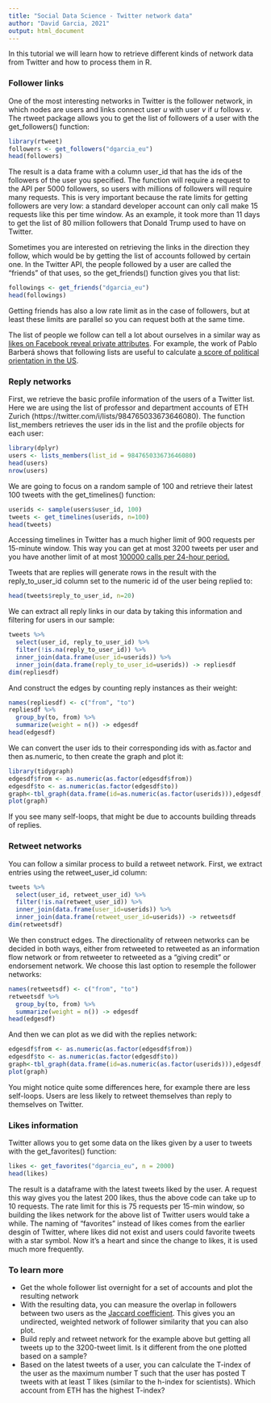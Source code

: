 ```yaml
---
title: "Social Data Science - Twitter network data"
author: "David Garcia, 2021"
output: html_document
---
```


In this tutorial we will learn how to retrieve different kinds of network data from Twitter and how to process them in R.

### Follower links

One of the most interesting networks in Twitter is the follower network, in which nodes are users and links connect user $u$ with user $v$ if $u$ follows $v$. The rtweet package allows you to get the list of followers of a user with the get_followers() function:
```r
library(rtweet)
followers <- get_followers("dgarcia_eu")
head(followers)
```

The result is a data frame with a column user_id that has the ids of the followers of the user you specified. The function will require a request to the API per 5000 followers, so users with millions of followers will require many requests. This is very important because the rate limits for getting followers are very low: a standard developer account can only call make 15 requests like this per time window. As an example, it took more than 11 days to get the list of 80 million followers that Donald Trump used to have on Twitter.

Sometimes you are interested on retrieving the links in the direction they follow, which would be by getting the list of accounts followed by certain one. In the Twitter API, the people followed by a user are called the "friends" of that uses, so the get_friends() function gives you that list:

```r
followings <- get_friends("dgarcia_eu")
head(followings)
```

Getting friends has also a low rate limit as in the case of followers, but at least these limits are parallel so you can request both at the same time.

The list of people we follow can tell a lot about ourselves in a similar way as [likes on Facebook reveal private attributes](https://www.pnas.org/content/110/15/5802). For example, the work of Pablo Barberá shows that following lists are useful to calculate [a score of political orientation in the US](https://journals.sagepub.com/doi/abs/10.1177/0956797615594620).

### Reply networks

First, we retrieve the basic profile information of the users of a Twitter list. Here we are using the list of professor and department accounts of ETH Zurich (https://twitter.com/i/lists/984765033673646080). The function list_members retrieves the user ids in the list and the profile objects for each user:

```r
library(dplyr)
users <- lists_members(list_id = 984765033673646080)
head(users)
nrow(users)
```

We are going to focus on a random sample of 100 and retrieve their latest 100 tweets with the get_timelines() function:

```r
userids <- sample(users$user_id, 100)
tweets <- get_timelines(userids, n=100)
head(tweets)
```

Accessing timelines in Twitter has a much higher limit of 900 requests per 15-minute window. This way you can get at most 3200 tweets per user and you have another limit of at most [100000 calls per 24-hour period.](https://developer.twitter.com/en/docs/twitter-api/v1/tweets/timelines/api-reference/get-statuses-user_timeline)

Tweets that are replies will generate rows in the result with the reply_to_user_id column set to the numeric id of the user being replied to:
```r
head(tweets$reply_to_user_id, n=20)
```
We can extract all reply links in our data by taking this information and filtering for users in our sample:
```r
tweets %>% 
  select(user_id, reply_to_user_id) %>% 
  filter(!is.na(reply_to_user_id)) %>% 
  inner_join(data.frame(user_id=userids)) %>%
  inner_join(data.frame(reply_to_user_id=userids)) -> repliesdf
dim(repliesdf)
```

And construct the edges by counting reply instances as their weight:
```r
names(repliesdf) <- c("from", "to")
repliesdf %>% 
  group_by(to, from) %>%
  summarize(weight = n()) -> edgesdf
head(edgesdf)
```

We can convert the user ids to their corresponding ids with as.factor and then as.numeric, to then create the graph and plot it:
```r
library(tidygraph)
edgesdf$from <- as.numeric(as.factor(edgesdf$from))
edgesdf$to <- as.numeric(as.factor(edgesdf$to))
graph<-tbl_graph(data.frame(id=as.numeric(as.factor(userids))),edgesdf, directed=F)
plot(graph)
```

If you see many self-loops, that might be due to accounts building threads of replies.

### Retweet networks

You can follow a similar process to build a retweet network. First, we extract entries using the retweet_user_id column:

```r
tweets %>% 
  select(user_id, retweet_user_id) %>% 
  filter(!is.na(retweet_user_id)) %>% 
  inner_join(data.frame(user_id=userids)) %>%
  inner_join(data.frame(retweet_user_id=userids)) -> retweetsdf
dim(retweetsdf)
```

We then construct edges. The directionality of retween networks can be decided in both ways, either from retweeted to retweeted as an information flow network or from retweeter to retweeted as a "giving credit" or endorsement network. We choose this last option to resemple the follower networks:
```r
names(retweetsdf) <- c("from", "to")
retweetsdf %>% 
  group_by(to, from) %>%
  summarize(weight = n()) -> edgesdf
head(edgesdf)
```

And then we can plot as we did with the replies network:
```r
edgesdf$from <- as.numeric(as.factor(edgesdf$from))
edgesdf$to <- as.numeric(as.factor(edgesdf$to))
graph<-tbl_graph(data.frame(id=as.numeric(as.factor(userids))),edgesdf, directed=F)
plot(graph)
```

You might notice quite some differences here, for example there are less self-loops. Users are less likely to retweet themselves than reply to themselves on Twitter.

### Likes information

Twitter allows you to get some data on the likes given by a user to tweets with the get_favorites() function:

```r
likes <- get_favorites("dgarcia_eu", n = 2000)
head(likes)
```

The result is a dataframe with the latest tweets liked by the user. A request this way gives you the latest 200 likes, thus the above code can take up to 10 requests. The rate limit for this is 75 requests per 15-min window, so building the likes network for the above list of Twitter users would take a while. 
The naming of "favorites" instead of likes comes from the earlier desgin of Twitter, where likes did not exist and users could favorite tweets with a star symbol. Now it's a heart and since the change to likes, it is used much more frequently.

### To learn more

- Get the whole follower list overnight for a set of accounts and plot the resulting network
- With the resulting data, you can measure the overlap in followers between two users as the [Jaccard coefficient](https://en.wikipedia.org/wiki/Jaccard_index). This gives you an undirected, weighted network of follower similarity that you can also plot.
- Build reply and retweet network for the example above but getting all tweets up to the 3200-tweet limit. Is it different from the one plotted based on a sample?
- Based on the latest tweets of a user, you can calculate the T-index of the user as the maximum number T such that the user has posted T tweets with at least T likes (similar to the h-index for scientists). Which account from ETH has the highest T-index?

